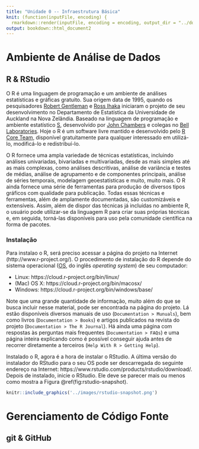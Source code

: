```yaml
---
title: "Unidade 0 -- Infraestrutura Básica"
knit: (function(inputFile, encoding) {
  rmarkdown::render(inputFile, encoding = encoding, output_dir = "../docs") })
output: bookdown::html_document2
---
```


# Ambiente de Análise de Dados

## R & RStudio

O R é uma linguagem de programação e um ambiente de análises estatísticas e gráficas gratuito. Sua origem data de 1995, quando os pesquisadores [Robert Gentleman][robert-gentleman] e [Ross Ihaka][ross-ihaka] iniciaram o projeto de seu desenvolvimento no Departamento de Estatística da Universidade de Auckland na Nova Zelândia. Baseado na linguagem de programação e ambiente estatístico [S][s], desenvolvido por [John Chambers][john-chambers] e colegas no [Bell Laboratories][bell-laboratories]. Hoje o R é um software livre mantido e desenvolvido pelo [R Core Team][r-core-team], disponível gratuitamente para qualquer interessado em utilizá-lo, modificá-lo e redistribuí-lo.

[bell-laboratories]: https://en.wikipedia.org/wiki/Bell_Labs
[ross-ihaka]: https://en.wikipedia.org/wiki/Ross_Ihaka
[robert-gentleman]: https://en.wikipedia.org/wiki/Robert_Gentleman_(statistician)
[s]: https://en.wikipedia.org/wiki/S_(programming_language)
[john-chambers]: https://en.wikipedia.org/wiki/John_Chambers_(statistician)
[r-core-team]: https://www.r-project.org/contributors.html

O R fornece uma ampla variedade de técnicas estatísticas, incluindo análises univariadas, bivariadas e multivariadas, desde as mais simples até as mais complexas, como análises descritivas, análise de variância e testes de médias, análise de agrupamento e de componentes principais, análise de séries temporais, modelagem geoestatísticas e muito, muito mais. O R ainda fornece uma série de ferramentas para produção de diversos tipos gráficos com qualidade para publicação. Todas essas técnicas e ferramentas, além de amplamente documentadas, são customizáveis e extensíveis. Assim, além de dispor das técnicas já incluídas no ambiente R, o usuário pode utilizar-se da linguagem R para criar suas próprias técnicas e, em seguida, torná-las disponíveis para uso pela comunidade científica na forma de pacotes.

### Instalação

Para instalao o R, será preciso acessar a página do projeto na Internet (http://www.r-project.org/). O procedimento de instalação do R depende do sistema operacional ([OS][os], do inglês *operating system*) de seu computador:

[os]: https://en.wikipedia.org/wiki/Operating_system

* Linux: https://cloud.r-project.org/bin/linux/
* (Mac) OS X: https://cloud.r-project.org/bin/macosx/
* Windows: https://cloud.r-project.org/bin/windows/base/

Note que uma grande quantidade de informação, muito além do que se busca incluir nesse material, pode ser encontrada na página do projeto. Lá estão disponíveis diversos manuais de uso (`Documentation > Munuals`), bem como livros (`Documentation > Books`) e artigos publicados na revista do projeto (`Documentation > The R Journal`). Há ainda uma página com respostas às perguntas mais frequentes (`Documentation > FAQs`) e uma página inteira explicando como é possível conseguir ajuda antes de recorrer diretamente a terceiros (`Help With R > Getting Help`).

Instalado o R, agora é a hora de instalar o RStudio. A última versão do instalador do RStudio para o seu OS pode ser descarregada do seguinte endereço na Internet: https://www.rstudio.com/products/rstudio/download/. Depois de instalado, inicie o RStudio. Ele deve se parecer mais ou menos como mostra a Figura \@ref(fig:rstudio-snapshot).

```r
knitr::include_graphics('../images/rstudio-snapshot.png')
```

# Gerenciamento de Código Fonte

## git & GitHub

